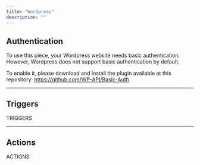 ```yaml
---
title: "Wordpress"
description: ""
---
```


## Authentication 

To use this piece, your Wordpress website needs basic authentication. However, Wordpress does not support basic authentication by default. 

To enable it, please download and install the plugin available at this repository: https://github.com/WP-API/Basic-Auth

---

## Triggers

TRIGGERS

---

## Actions

ACTIONS
